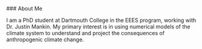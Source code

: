 <br>
### About Me

I am a PhD student at Dartmouth College in the EEES program, working with Dr. Justin Mankin. My primary interest is in using numerical models of the climate system to understand and project the consequences of anthropogenic climate change.